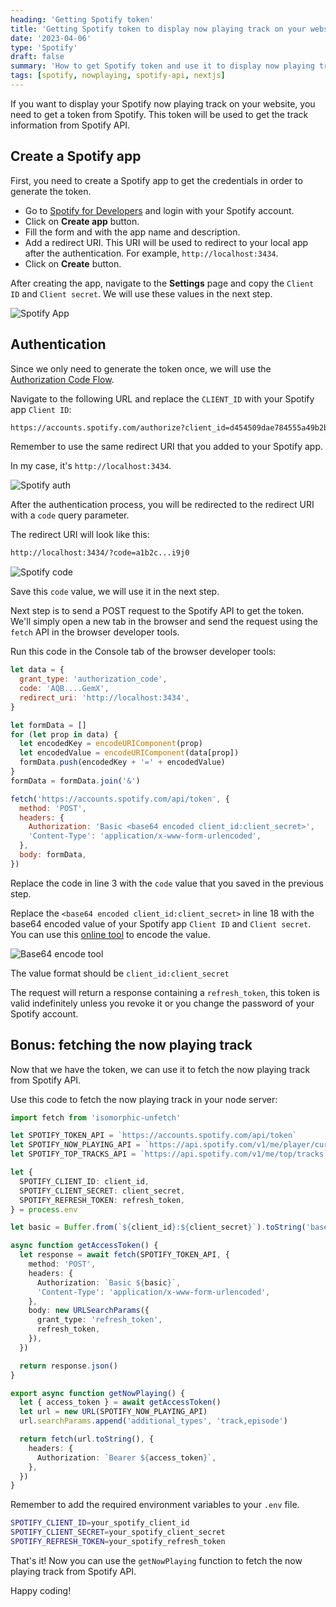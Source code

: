 ```yaml
---
heading: 'Getting Spotify token'
title: 'Getting Spotify token to display now playing track on your website'
date: '2023-04-06'
type: 'Spotify'
draft: false
summary: 'How to get Spotify token and use it to display now playing track on your website'
tags: [spotify, nowplaying, spotify-api, nextjs]
---
```



If you want to display your Spotify now playing track on your website, you need to get a token from Spotify.
This token will be used to get the track information from Spotify API.

## Create a Spotify app

First, you need to create a Spotify app to get the credentials in order to generate the token.

- Go to [Spotify for Developers](https://developer.spotify.com/dashboard/applications) and login with your Spotify account.
- Click on **Create app** button.
- Fill the form and with the app name and description.
- Add a redirect URI. This URI will be used to redirect to your local app after the authentication. For example, `http://localhost:3434`.
- Click on **Create** button.

After creating the app, navigate to the **Settings** page and copy the `Client ID` and `Client secret`.
We will use these values in the next step.

![Spotify App](/static/images/spotify-app.png)

## Authentication

Since we only need to generate the token once, we will use the [Authorization Code Flow](https://developer.spotify.com/documentation/web-api/concepts/authorization#authorization-code-flow).

Navigate to the following URL and replace the `CLIENT_ID` with your Spotify app `Client ID`:

```bash
https://accounts.spotify.com/authorize?client_id=d454509dae784555a49b2bcc72d325ee&response_type=code&redirect_uri=http://localhost:3434&scope=user-read-currently-playing
```

Remember to use the same redirect URI that you added to your Spotify app.

In my case, it's `http://localhost:3434`.

![Spotify auth](/static/images/spotify-auth.png)

After the authentication process, you will be redirected to the redirect URI with a `code` query parameter.

The redirect URI will look like this:

```bash
http://localhost:3434/?code=a1b2c...i9j0
```

![Spotify code](/static/images/spotify-code.png)

Save this `code` value, we will use it in the next step.

Next step is to send a POST request to the Spotify API to get the token. We'll simply open a new tab in the browser and send the request using the `fetch` API in the browser developer tools.

Run this code in the Console tab of the browser developer tools:

```javascript {3,18} showLineNumbers
let data = {
  grant_type: 'authorization_code',
  code: 'AQB....GemX',
  redirect_uri: 'http://localhost:3434',
}

let formData = []
for (let prop in data) {
  let encodedKey = encodeURIComponent(prop)
  let encodedValue = encodeURIComponent(data[prop])
  formData.push(encodedKey + '=' + encodedValue)
}
formData = formData.join('&')

fetch('https://accounts.spotify.com/api/token', {
  method: 'POST',
  headers: {
    Authorization: 'Basic <base64 encoded client_id:client_secret>',
    'Content-Type': 'application/x-www-form-urlencoded',
  },
  body: formData,
})
```

Replace the code in line 3 with the `code` value that you saved in the previous step.

Replace the `<base64 encoded client_id:client_secret>` in line 18 with the base64 encoded value of your Spotify app `Client ID` and `Client secret`.
You can use this [online tool](https://www.base64encode.org/) to encode the value.

![Base64 encode tool](/static/images/spotify-base64-encode.png)

The value format should be `client_id:client_secret`

The request will return a response containing a `refresh_token`, this token is valid indefinitely unless you revoke it or you change the password of your Spotify account.

## Bonus: fetching the now playing track

Now that we have the token, we can use it to fetch the now playing track from Spotify API.

Use this code to fetch the now playing track in your node server:

```typescript
import fetch from 'isomorphic-unfetch'

let SPOTIFY_TOKEN_API = `https://accounts.spotify.com/api/token`
let SPOTIFY_NOW_PLAYING_API = `https://api.spotify.com/v1/me/player/currently-playing`
let SPOTIFY_TOP_TRACKS_API = `https://api.spotify.com/v1/me/top/tracks`

let {
  SPOTIFY_CLIENT_ID: client_id,
  SPOTIFY_CLIENT_SECRET: client_secret,
  SPOTIFY_REFRESH_TOKEN: refresh_token,
} = process.env

let basic = Buffer.from(`${client_id}:${client_secret}`).toString('base64')

async function getAccessToken() {
  let response = await fetch(SPOTIFY_TOKEN_API, {
    method: 'POST',
    headers: {
      Authorization: `Basic ${basic}`,
      'Content-Type': 'application/x-www-form-urlencoded',
    },
    body: new URLSearchParams({
      grant_type: 'refresh_token',
      refresh_token,
    }),
  })

  return response.json()
}

export async function getNowPlaying() {
  let { access_token } = await getAccessToken()
  let url = new URL(SPOTIFY_NOW_PLAYING_API)
  url.searchParams.append('additional_types', 'track,episode')

  return fetch(url.toString(), {
    headers: {
      Authorization: `Bearer ${access_token}`,
    },
  })
}
```

Remember to add the required environment variables to your `.env` file.

```bash
SPOTIFY_CLIENT_ID=your_spotify_client_id
SPOTIFY_CLIENT_SECRET=your_spotify_client_secret
SPOTIFY_REFRESH_TOKEN=your_spotify_refresh_token
```

That's it! Now you can use the `getNowPlaying` function to fetch the now playing track from Spotify API.

Happy coding! <Twemoji emoji="clinking-beer-mugs" />
